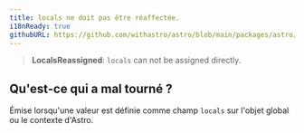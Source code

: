```yaml
---
title: locals ne doit pas être réaffectée.
i18nReady: true
githubURL: https://github.com/withastro/astro/blob/main/packages/astro/src/core/errors/errors-data.ts
---
```


> **LocalsReassigned**: `locals` can not be assigned directly.

## Qu'est-ce qui a mal tourné ?
Émise lorsqu'une valeur est définie comme champ `locals` sur l'objet global ou le contexte d'Astro.
